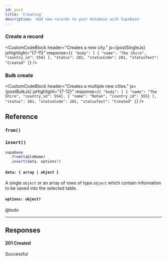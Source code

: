 ```yaml
---
id: post
title: 'Creating'
description: 'Add new records to your database with Supabase'
---
```





<DummyData />


### Create a record

<CustomCodeBlock
  header="Creates a new city."
  js={postSingleJs}
  jsHighlight="{7-11}"
  response={`{
  "body": [
    { "name": "The Shire", "country_id": 554}
  ],
  "status": 201,
  "statusCode": 201,
  "statusText": "Created"
}`}
/>

### Bulk create

<CustomCodeBlock
  header="Creates a multiple new cities."
  js={postBulkJs}
  jsHighlight="{7-12}"
  response={`{
  "body": [
    { "name": "The Shire", "country_id": 554},
    { "name": "Rohan", "country_id": 555}
  ],
  "status": 201,
  "statusCode": 201,
  "statusText": "Created"
}`}
/>

## Reference

### `from()`
<FromFunction verb='post' />

### `insert()`
```js {3}
supabase
  .from(tableName)
  .insert(data, options?)
```

#### `data: { array | object }`
A single `object` or an array of rows of type `object` which contain information to be saved into the selected table.
 
#### `options: object?`  
@todo

---

## Responses

#### 201 Created
Successful

<CommonResponses />